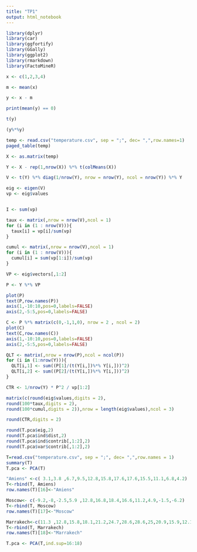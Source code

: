 ```yaml
---
title: "TP1"
output: html_notebook
---
```


```r
library(dplyr)
library(car)
library(ggfortify)
library(GGally)
library(ggplot2)
library(rmarkdown)
library(FactoMineR)
```

```r
x <- c(1,2,3,4)

m <- mean(x)

y <- x - m

print(mean(y) == 0)

t(y)

(y%*%y)
```

```r
temp <- read.csv("temperature.csv", sep = ";", dec= ",",row.names=1)
paged_table(temp)

X <- as.matrix(temp)

Y <- X - rep(1,nrow(X)) %*% t(colMeans(X))

V <- t(Y) %*% diag(1/nrow(Y), nrow = nrow(Y), ncol = nrow(Y)) %*% Y

eig <- eigen(V)
vp <- eig$values


I <- sum(vp)

taux <- matrix(,nrow = nrow(V),ncol = 1)
for (i in (1 : nrow(V))){
  taux[i] = vp[i]/sum(vp)
}

cumul <- matrix(,nrow = nrow(V),ncol = 1)
for (i in (1 : nrow(V))){
  cumul[i] = sum(vp[1:i])/sum(vp)
}

VP <- eig$vectors[,1:2]

P <- Y %*% VP

plot(P)
text(P,row.names(P))
axis(1,-10:10,pos=0,labels=FALSE)
axis(2,-5:5,pos=0,labels=FALSE)

C <- P %*% matrix(c(0,-1,1,0), nrow = 2 , ncol = 2)
plot(C)
text(C,row.names(C))
axis(1,-10:10,pos=0,labels=FALSE)
axis(2,-5:5,pos=0,labels=FALSE)

QLT <- matrix(,nrow = nrow(P),ncol = ncol(P))
for (i in (1:nrow(Y))){
  QLT[i,1] <- sum((P[1]/(t(Y[i,])%*% Y[i,]))^2)
  QLT[i,2] <- sum((P[2]/(t(Y[i,])%*% Y[i,]))^2)
}

CTR <- 1/nrow(Y) * P^2 / vp[1:2]
```

```r
matrix(c(round(eig$values,digits = 2),
round(100*taux,digits = 2),
round(100*cumul,digits = 2)),nrow = length(eig$values),ncol = 3)

round(CTR,digits = 2)
```

```r
round(T.pca$eig,2)
round(T.pca$ind$dist,2)
round(T.pca$ind$contrib[,1:2],2)
round(T.pca$var$contrib[,1:2],2)
```


```r
T=read.csv("temperature.csv", sep = ";", dec= ",",row.names = 1)
summary(T)
T.pca <- PCA(T)
```

```r
"Amiens" <-c( 3.1,3.8 ,6.7,9.5,12.8,15.8,17.6,17.6,15.5,11.1,6.8,4.2)
T<-rbind(T, Amiens)
row.names(T)[16]<-"Amiens"

Moscow<- c(-9.2,-8,-2.5,5.9 ,12.8,16.8,18.4,16.6,11.2,4.9,-1.5,-6.2)
T<-rbind(T, Moscow)
row.names(T)[17]<-"Moscow"

Marrakech<-c(11.3 ,12.8,15.8,18.1,21.2,24.7,28.6,28.6,25,20.9,15.9,12.1)
T<-rbind(T, Marrakech)
row.names(T)[18]<-"Marrakech"

T.pca <- PCA(T,ind.sup=16:18)
```


